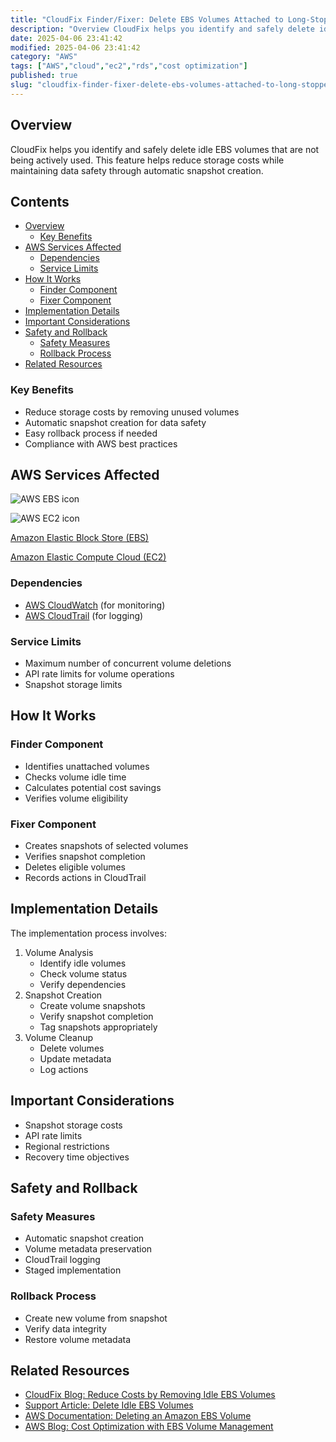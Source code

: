 ```yaml
---
title: "CloudFix Finder/Fixer: Delete EBS Volumes Attached to Long-Stopped EC2 Instances"
description: "Overview CloudFix helps you identify and safely delete idle EBS volumes that are not being actively used. This feature helps reduce storage costs while maintain..."
date: 2025-04-06 23:41:42
modified: 2025-04-06 23:41:42
category: "AWS"
tags: ["AWS","cloud","ec2","rds","cost optimization"]
published: true
slug: "cloudfix-finder-fixer-delete-ebs-volumes-attached-to-long-stopped-ec2-instances"
---
```


## Overview

CloudFix helps you identify and safely delete idle EBS volumes that are not being actively used. This feature helps reduce storage costs while maintaining data safety through automatic snapshot creation.

## Contents

-   [Overview](#overview)
    -   [Key Benefits](#key-benefits)
-   [AWS Services Affected](#aws-services-affected)
    -   [Dependencies](#dependencies)
    -   [Service Limits](#service-limits)
-   [How It Works](#how-it-works)
    -   [Finder Component](#finder-component)
    -   [Fixer Component](#fixer-component)
-   [Implementation Details](#implementation-details)
-   [Important Considerations](#important-considerations)
-   [Safety and Rollback](#safety-and-rollback)
    -   [Safety Measures](#safety-measures)
    -   [Rollback Process](#rollback-process)
-   [Related Resources](#related-resources)

### Key Benefits

-   Reduce storage costs by removing unused volumes
-   Automatic snapshot creation for data safety
-   Easy rollback process if needed
-   Compliance with AWS best practices

## AWS Services Affected

![AWS EBS icon](/media/uploads/Elastic-Block-Store.svg)

![AWS EC2 icon](/media/uploads/EC2.svg)

[Amazon Elastic Block Store (EBS)](https://docs.aws.amazon.com/AWSEC2/latest/UserGuide/AmazonEBS.html)

[Amazon Elastic Compute Cloud (EC2)](https://docs.aws.amazon.com/AWSEC2/latest/UserGuide/concepts.html)

### Dependencies

-   [AWS CloudWatch](https://docs.aws.amazon.com/AmazonCloudWatch/latest/monitoring/WhatIsCloudWatch.html) (for monitoring)
-   [AWS CloudTrail](https://docs.aws.amazon.com/awscloudtrail/latest/userguide/cloudtrail-user-guide.html) (for logging)

### Service Limits

-   Maximum number of concurrent volume deletions
-   API rate limits for volume operations
-   Snapshot storage limits

## How It Works

### Finder Component

-   Identifies unattached volumes
-   Checks volume idle time
-   Calculates potential cost savings
-   Verifies volume eligibility

### Fixer Component

-   Creates snapshots of selected volumes
-   Verifies snapshot completion
-   Deletes eligible volumes
-   Records actions in CloudTrail

## Implementation Details

The implementation process involves:

1.  Volume Analysis
    -   Identify idle volumes
    -   Check volume status
    -   Verify dependencies
2.  Snapshot Creation
    -   Create volume snapshots
    -   Verify snapshot completion
    -   Tag snapshots appropriately
3.  Volume Cleanup
    -   Delete volumes
    -   Update metadata
    -   Log actions

## Important Considerations

-   Snapshot storage costs
-   API rate limits
-   Regional restrictions
-   Recovery time objectives

## Safety and Rollback

### Safety Measures

-   Automatic snapshot creation
-   Volume metadata preservation
-   CloudTrail logging
-   Staged implementation

### Rollback Process

-   Create new volume from snapshot
-   Verify data integrity
-   Restore volume metadata

## Related Resources

-   [CloudFix Blog: Reduce Costs by Removing Idle EBS Volumes](/blog/reduce-aws-costs-deleting-unnecessary-ebs-volumes)
-   [Support Article: Delete Idle EBS Volumes](https://support.cloudfix.com/article/16964-delete-ebs-volumes-attached-to-long-stopped-ec2-instances)
-   [AWS Documentation: Deleting an Amazon EBS Volume](https://docs.aws.amazon.com/AWSEC2/latest/UserGuide/ebs-deleting-volume.html)
-   [AWS Blog: Cost Optimization with EBS Volume Management](https://aws.amazon.com/blogs/storage/delete-ebs-volumes-cost-optimization/)
